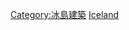 {{Commons category|Buildings in Iceland}}

[[Category:冰島建築|Category:冰島建築]]
[[Category:欧洲各国建筑物|Iceland]]
